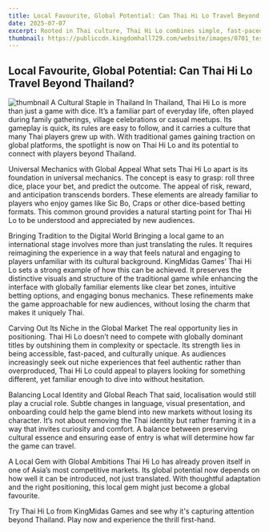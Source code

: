 ```yaml
---
title: Local Favourite, Global Potential: Can Thai Hi Lo Travel Beyond Thailand?
date: 2025-07-07
excerpt: Rooted in Thai culture, Thai Hi Lo combines simple, fast-paced gameplay with broad appeal. KingMidas Games modernises the classic while preserving its traditional charm, making it accessible to global players. With smart localisation and positioning, this cultural staple is ready to capture attention beyond Thailand.
thumbnail: https://publiccdn.kingdomhall729.com/website/images/0701_test.jpg
---
```


## Local Favourite, Global Potential: Can Thai Hi Lo Travel Beyond Thailand?
![thumbnail](https://publiccdn.kingdomhall729.com/website/images/0701_test.jpg)
A Cultural Staple in Thailand
In Thailand, Thai Hi Lo is more than just a game with dice. It’s a familiar part of everyday life, often played during family gatherings, village celebrations or casual meetups. Its gameplay is quick, its rules are easy to follow, and it carries a culture that many Thai players grew up with. With traditional games gaining traction on global platforms, the spotlight is now on Thai Hi Lo and its potential to connect with players beyond Thailand.

Universal Mechanics with Global Appeal
What sets Thai Hi Lo apart is its foundation in universal mechanics. The concept is easy to grasp: roll three dice, place your bet, and predict the outcome. The appeal of risk, reward, and anticipation transcends borders. These elements are already familiar to players who enjoy games like Sic Bo, Craps or other dice-based betting formats. This common ground provides a natural starting point for Thai Hi Lo to be understood and appreciated by new audiences.

Bringing Tradition to the Digital World
Bringing a local game to an international stage involves more than just translating the rules. It requires reimagining the experience in a way that feels natural and engaging to players unfamiliar with its cultural background. KingMidas Games’ Thai Hi Lo sets a strong example of how this can be achieved. It preserves the distinctive visuals and structure of the traditional game while enhancing the interface with globally familiar elements like clear bet zones, intuitive betting options, and engaging bonus mechanics. These refinements make the game approachable for new audiences, without losing the charm that makes it uniquely Thai.

Carving Out Its Niche in the Global Market
The real opportunity lies in positioning. Thai Hi Lo doesn’t need to compete with globally dominant titles by outshining them in complexity or spectacle. Its strength lies in being accessible, fast-paced, and culturally unique. As audiences increasingly seek out niche experiences that feel authentic rather than overproduced, Thai Hi Lo could appeal to players looking for something different, yet familiar enough to dive into without hesitation.

Balancing Local Identity and Global Reach
That said, localisation would still play a crucial role. Subtle changes in language, visual presentation, and onboarding could help the game blend into new markets without losing its character. It’s not about removing the Thai identity but rather framing it in a way that invites curiosity and comfort. A balance between preserving cultural essence and ensuring ease of entry is what will determine how far the game can travel.

A Local Gem with Global Ambitions
Thai Hi Lo has already proven itself in one of Asia’s most competitive markets. Its global potential now depends on how well it can be introduced, not just translated. With thoughtful adaptation and the right positioning, this local gem might just become a global favourite.

Try Thai Hi Lo from KingMidas Games and see why it's capturing attention beyond Thailand. Play now and experience the thrill first-hand.